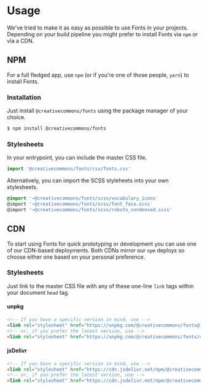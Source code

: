 
<Meta title="Fonts/Usage" />

# Usage

We've tried to make it as easy as possible to use Fonts in your projects. Depending on your build pipeline you
might prefer to install Fonts via `npm` or via a CDN.

## NPM

For a full fledged app, use `npm` (or if you're one of those people, `yarn`) to install Fonts.

### Installation

Just install `@creativecommons/fonts` using the package manager of your choice.

```bash
$ npm install @creativecommons/fonts
```

### Stylesheets

In your entrypoint, you can include the master CSS file.

```js
import '@creativecommons/fonts/css/fonts.css'
```

Alternatively, you can import the SCSS styleheets into your own stylesheets.

```scss
@import '~@creativecommons/fonts/scss/vocabulary_icons'
@import '~@creativecommons/fonts/scss/font_face.scss'
@import '~@creativecommons/fonts/scss/roboto_condensed.scss'
```

## CDN

To start using Fonts for quick prototyping or development you can use one of our CDN-based deployments. Both CDNs
mirror our `npm` deploys so choose either one based on your personal preference.

### Stylesheets

Just link to the master CSS file with any of these one-line `link` tags within your document `head` tag.

#### unpkg

```html
<!-- If you have a specific version in mind, use -->
<link rel="stylesheet" href="https://unpkg.com/@creativecommons/fonts@1.0.0-beta.3/css/fonts.css">
<!-- or, if you prefer the latest version, use -->
<link rel="stylesheet" href="https://unpkg.com/@creativecommons/fonts/css/fonts.css">
```

#### jsDelivr

```html
<!-- If you have a specific version in mind, use -->
<link rel="stylesheet" href="https://cdn.jsdelivr.net/npm/@creativecommons/fonts@1.0.0-beta.3/css/fonts.css">
<!-- or, if you prefer the latest version, use -->
<link rel="stylesheet" href="https://cdn.jsdelivr.net/npm/@creativecommons/fonts/css/fonts.css">
```

